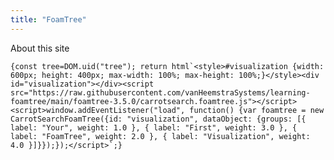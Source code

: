 ```yaml
---
title: "FoamTree"
---
```


About this site

```ojs
{const tree=DOM.uid("tree"); return html`<style>#visualization {width: 600px; height: 400px; max-width: 100%; max-height: 100%;}</style><div id="visualization"></div><script src="https://raw.githubusercontent.com/vanHeemstraSystems/learning-foamtree/main/foamtree-3.5.0/carrotsearch.foamtree.js"></script><script>window.addEventListener("load", function() {var foamtree = new CarrotSearchFoamTree({id: "visualization", dataObject: {groups: [{ label: "Your", weight: 1.0 }, { label: "First", weight: 3.0 }, { label: "FoamTree", weight: 2.0 }, { label: "Visualization", weight: 4.0 }]}});});</script>`;} 
```
